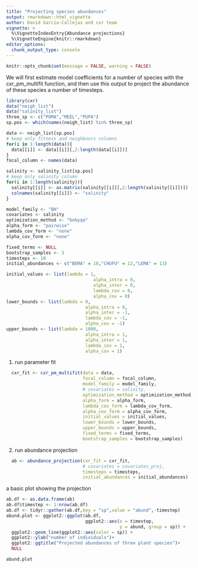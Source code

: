 ```yaml
---
title: "Projecting species abundances"
output: rmarkdown::html_vignette
author: David García-Callejas and cxr team
vignette: >
  %\VignetteIndexEntry{Abundance projections}
  %\VignetteEngine{knitr::rmarkdown}
editor_options: 
  chunk_output_type: console
---
```


```r
knitr::opts_chunk$set(message = FALSE, warning = FALSE)
```

We will first estimate model coefficients for a number of species with the cxr_pm_multifit function, and then use this output to project the abundance of these species a number of timesteps.

```r
library(cxr)
data("neigh_list")
data("salinity_list")
three_sp <- c("POMA","MEEL","PUPA")
sp.pos <- which(names(neigh_list) %in% three_sp)

data <- neigh_list[sp.pos]
# keep only fitness and neighbours columns
for(i in 1:length(data)){
  data[[i]] <- data[[i]][,2:length(data[[i]])]
}
focal_column <- names(data)

salinity <- salinity_list[sp.pos]
# keep only salinity column
for(i in 1:length(salinity)){
  salinity[[i]] <- as.matrix(salinity[[i]][,2:length(salinity[[i]])])
  colnames(salinity[[i]]) <- "salinity"
}

model_family <- "BH"
covariates <- salinity
optimization_method <- "bobyqa"
alpha_form <- "pairwise"
lambda_cov_form <- "none"
alpha_cov_form <- "none"

fixed_terms <- NULL
bootstrap_samples <- 3
timesteps <- 10
initial_abundances <- c("BEMA" = 10,"CHUFU" = 12,"LEMA" = 13)

initial_values <- list(lambda = 1,
                                 alpha_intra = 0,
                                 alpha_inter = 0,
                                 lambda_cov = 0,
                                 alpha_cov = 0)
lower_bounds <- list(lambda = 0,
                              alpha_intra = 0,
                              alpha_inter = -1,
                              lambda_cov = -1,
                              alpha_cov = -1)
upper_bounds <- list(lambda = 1000,
                              alpha_intra = 1,
                              alpha_inter = 1,
                              lambda_cov = 1,
                              alpha_cov = 1)
```

1) run parameter fit

```r
  cxr_fit <- cxr_pm_multifit(data = data,
                             focal_column = focal_column,
                             model_family = model_family,
                             # covariates = salinity,
                             optimization_method = optimization_method,
                             alpha_form = alpha_form,
                             lambda_cov_form = lambda_cov_form,
                             alpha_cov_form = alpha_cov_form,
                             initial_values = initial_values,
                             lower_bounds = lower_bounds,
                             upper_bounds = upper_bounds,
                             fixed_terms = fixed_terms,
                             bootstrap_samples = bootstrap_samples)
```

2) run abundance projection

```r
  ab <- abundance_projection(cxr_fit = cxr_fit,
                             # covariates = covariates_proj,
                             timesteps = timesteps,
                             initial_abundances = initial_abundances)
```

a basic plot showing the projection

```r
ab.df <- as.data.frame(ab)
ab.df$timestep <- 1:nrow(ab.df)
ab.df <- tidyr::gather(ab.df,key = "sp",value = "abund",-timestep)
abund.plot <- ggplot2::ggplot(ab.df,
                              ggplot2::aes(x = timestep,
                                           y = abund, group = sp)) + 
  ggplot2::geom_line(ggplot2::aes(color = sp)) + 
  ggplot2::ylab("number of individuals")+
  ggplot2::ggtitle("Projected abundances of three plant species")+
  NULL
```

```r
abund.plot
```
